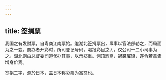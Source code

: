 ```yaml
---
---
---
```

title: 签捐票
---



我国之有发财票，自粤商江南票始。迨湖北签捐票出，事事以官法部勒之，而局面为之一变。商办者开彩时，所司登记号码，喝报彩目之人，仅公司一二小司事为之。湖北则由总督委司道代办其事，以示郑重。翎顶辉煌，冠裳璀璨，遂令若辈骤增身价焉。

签捐二字，源於日本，盖日本称彩票为富签也。